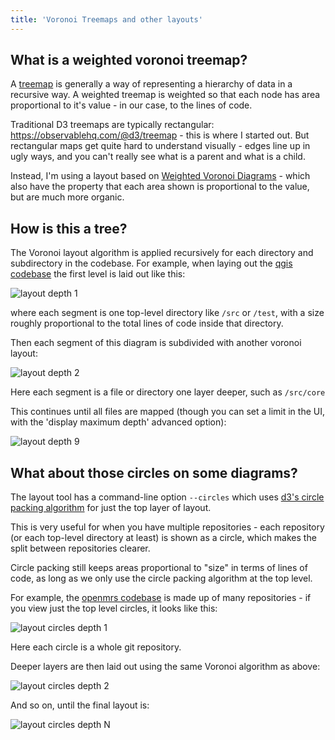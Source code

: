```yaml
---
title: 'Voronoi Treemaps and other layouts'
---
```


## What is a weighted voronoi treemap?

A [treemap](https://en.wikipedia.org/wiki/Treemapping) is generally a way of representing a hierarchy of data in a recursive way.  A weighted treemap is weighted so that each node has area proportional to it's value - in our case, to the lines of code.

Traditional D3 treemaps are typically rectangular: <https://observablehq.com/@d3/treemap> - this is where I started out.  But rectangular maps get quite hard to understand visually - edges line up in ugly ways, and you can't really see what is a parent and what is a child.

Instead, I'm using a layout based on [Weighted Voronoi Diagrams](https://en.wikipedia.org/wiki/Weighted_Voronoi_diagram) - which also have the property that each area shown is proportional to the value, but are much more organic.

## How is this a tree?

The Voronoi layout algorithm is applied recursively for each directory and subdirectory in the codebase.  For example, when laying out the [qgis codebase](http://polyglot-code-explorer.s3-website.eu-west-2.amazonaws.com/) the first level is laid out like this:

![layout depth 1](/images/layouts/voronoi_1level.png)

where each segment is one top-level directory like `/src` or `/test`, with a size roughly proportional to the total lines of code inside that directory.

Then each segment of this diagram is subdivided with another voronoi layout:

![layout depth 2](/images/layouts/voronoi_2level.png)

Here each segment is a file or directory one layer deeper, such as `/src/core`

This continues until all files are mapped (though you can set a limit in the UI, with the 'display maximum depth' advanced option):

![layout depth 9](/images/layouts/voronoi_9level.png)

## What about those circles on some diagrams?

The layout tool has a command-line option `--circles` which uses [d3's circle packing algorithm](https://observablehq.com/@d3/circle-packing) for just the top layer of layout.

This is very useful for when you have multiple repositories - each repository (or each top-level directory at least) is shown as a circle, which makes the split between repositories clearer.

Circle packing still keeps areas proportional to "size" in terms of lines of code, as long as we only use the circle packing algorithm at the top level.

For example, the [openmrs codebase](http://polyglot-code-explorer-openmrs.s3-website.eu-west-2.amazonaws.com/) is made up of many repositories - if you view just the top level circles, it looks like this:

![layout circles depth 1](/images/layouts/circles_1level.png)

Here each circle is a whole git repository.

Deeper layers are then laid out using the same Voronoi algorithm as above:

![layout circles depth 2](/images/layouts/circles_2level.png)

And so on, until the final layout is:

![layout circles depth N](/images/layouts/circles_nlevel.png)
